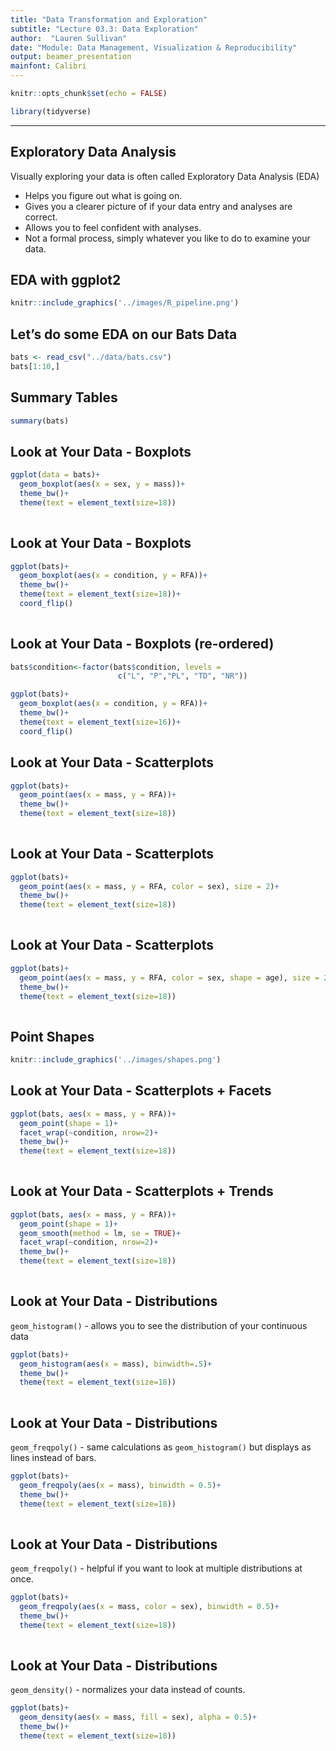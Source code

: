 ```yaml
---
title: "Data Transformation and Exploration"
subtitle: "Lecture 03.3: Data Exploration"
author:  "Lauren Sullivan"
date: "Module: Data Management, Visualization & Reproducibility"
output: beamer_presentation
mainfont: Calibri 
---
```



```r
knitr::opts_chunk$set(echo = FALSE)

library(tidyverse)

```
---

## Exploratory Data Analysis

Visually exploring your data is often called Exploratory Data Analysis (EDA)

  - Helps you figure out what is going on.
  - Gives you a clearer picture of if your data entry and analyses are correct. 
  - Allows you to feel confident with analyses.
  - Not a formal process, simply whatever you like to do to examine your data.


## EDA with ggplot2


```r
knitr::include_graphics('../images/R_pipeline.png')
```


## Let's do some EDA on our Bats Data

\scriptsize
```r
bats <- read_csv("../data/bats.csv")
bats[1:10,]
```


## Summary Tables

\scriptsize
```r
summary(bats)
```


## Look at Your Data - Boxplots

\scriptsize
```r

ggplot(data = bats)+
  geom_boxplot(aes(x = sex, y = mass))+
  theme_bw()+
  theme(text = element_text(size=18))
  
```

## Look at Your Data - Boxplots

\scriptsize
```r

ggplot(bats)+
  geom_boxplot(aes(x = condition, y = RFA))+
  theme_bw()+
  theme(text = element_text(size=18))+
  coord_flip()
  
```


## Look at Your Data - Boxplots (re-ordered)

\scriptsize
```r

bats$condition<-factor(bats$condition, levels = 
                        c("L", "P","PL", "TD", "NR"))

ggplot(bats)+
  geom_boxplot(aes(x = condition, y = RFA))+
  theme_bw()+
  theme(text = element_text(size=16))+
  coord_flip()


```

## Look at Your Data - Scatterplots

\scriptsize
```r

ggplot(bats)+
  geom_point(aes(x = mass, y = RFA))+
  theme_bw()+
  theme(text = element_text(size=18))
  
```

## Look at Your Data - Scatterplots

\scriptsize
```r

ggplot(bats)+
  geom_point(aes(x = mass, y = RFA, color = sex), size = 2)+
  theme_bw()+
  theme(text = element_text(size=18))
  
```


## Look at Your Data - Scatterplots

\scriptsize
```r

ggplot(bats)+
  geom_point(aes(x = mass, y = RFA, color = sex, shape = age), size = 2)+
  theme_bw()+
  theme(text = element_text(size=18))
  
```


## Point Shapes

```r
knitr::include_graphics('../images/shapes.png')
```


## Look at Your Data - Scatterplots \+ Facets

\scriptsize
```r

ggplot(bats, aes(x = mass, y = RFA))+
  geom_point(shape = 1)+
  facet_wrap(~condition, nrow=2)+
  theme_bw()+
  theme(text = element_text(size=18))
  
```


## Look at Your Data - Scatterplots \+ Trends

\scriptsize
```r

ggplot(bats, aes(x = mass, y = RFA))+
  geom_point(shape = 1)+
  geom_smooth(method = lm, se = TRUE)+
  facet_wrap(~condition, nrow=2)+
  theme_bw()+
  theme(text = element_text(size=18))
  
```


## Look at Your Data - Distributions

`geom_histogram()` - allows you to see the distribution of your continuous data

\scriptsize
```r

ggplot(bats)+
  geom_histogram(aes(x = mass), binwidth=.5)+
  theme_bw()+
  theme(text = element_text(size=18))
  
```


## Look at Your Data - Distributions

`geom_freqpoly()` - same calculations as `geom_histogram()` but displays as lines instead of bars.

\scriptsize
```r

ggplot(bats)+
  geom_freqpoly(aes(x = mass), binwidth = 0.5)+
  theme_bw()+
  theme(text = element_text(size=18))
  
```


## Look at Your Data - Distributions

`geom_freqpoly()` - helpful if you want to look at multiple distributions at once.

\scriptsize
```r

ggplot(bats)+
  geom_freqpoly(aes(x = mass, color = sex), binwidth = 0.5)+
  theme_bw()+
  theme(text = element_text(size=18))
  
```


## Look at Your Data - Distributions

`geom_density()` - normalizes your data instead of counts.

\scriptsize
```r

ggplot(bats)+
  geom_density(aes(x = mass, fill = sex), alpha = 0.5)+
  theme_bw()+
  theme(text = element_text(size=18))
  
```

